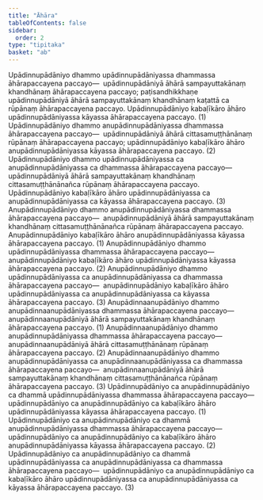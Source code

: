 ```yaml
---
title: "Āhāra"
tableOfContents: false
sidebar:
  order: 2
type: "tipitaka"
basket: "ab"
---
```



<DynamicBreadcrumb />

<Division number="72">

<Paragraph number="2694">
Upādinnupādāniyo dhammo upādinnupādāniyassa dhammassa āhārapaccayena paccayo—  upādinnupādāniyā āhārā sampayuttakānaṃ khandhānaṃ āhārapaccayena paccayo; paṭisandhikkhaṇe upādinnupādāniyā āhārā sampayuttakānaṃ khandhānaṃ kaṭattā ca rūpānaṃ āhārapaccayena paccayo. Upādinnupādāniyo kabaḷīkāro āhāro upādinnupādāniyassa kāyassa āhārapaccayena paccayo. (1)
</Paragraph>

<Paragraph number="2695">
Upādinnupādāniyo dhammo anupādinnupādāniyassa dhammassa āhārapaccayena paccayo—  upādinnupādāniyā āhārā cittasamuṭṭhānānaṃ rūpānaṃ āhārapaccayena paccayo; upādinnupādāniyo kabaḷīkāro āhāro anupādinnupādāniyassa kāyassa āhārapaccayena paccayo. (2)
</Paragraph>

<Paragraph number="2696">
Upādinnupādāniyo dhammo upādinnupādāniyassa ca anupādinnupādāniyassa ca dhammassa āhārapaccayena paccayo—  upādinnupādāniyā āhārā sampayuttakānaṃ khandhānaṃ cittasamuṭṭhānānañca rūpānaṃ āhārapaccayena paccayo. Upādinnupādāniyo kabaḷīkāro āhāro upādinnupādāniyassa ca anupādinnupādāniyassa ca kāyassa āhārapaccayena paccayo. (3)
</Paragraph>

</Division>
<Division number="73">

<Paragraph number="2697">
Anupādinnupādāniyo dhammo anupādinnupādāniyassa dhammassa āhārapaccayena paccayo—  anupādinnupādāniyā āhārā sampayuttakānaṃ khandhānaṃ cittasamuṭṭhānānañca rūpānaṃ āhārapaccayena paccayo. Anupādinnupādāniyo kabaḷīkāro āhāro anupādinnupādāniyassa kāyassa āhārapaccayena paccayo. (1)
</Paragraph>

<Paragraph number="2698">
Anupādinnupādāniyo dhammo upādinnupādāniyassa dhammassa āhārapaccayena paccayo—  anupādinnupādāniyo kabaḷīkāro āhāro upādinnupādāniyassa kāyassa āhārapaccayena paccayo. (2)
</Paragraph>

<Paragraph number="2699">
Anupādinnupādāniyo dhammo upādinnupādāniyassa ca anupādinnupādāniyassa ca dhammassa āhārapaccayena paccayo—  anupādinnupādāniyo kabaḷīkāro āhāro upādinnupādāniyassa ca anupādinnupādāniyassa ca kāyassa āhārapaccayena paccayo. (3)
</Paragraph>

<Paragraph number="2700">
Anupādinnaanupādāniyo dhammo anupādinnaanupādāniyassa dhammassa āhārapaccayena paccayo—  anupādinnaanupādāniyā āhārā sampayuttakānaṃ khandhānaṃ āhārapaccayena paccayo. (1)
</Paragraph>

<Paragraph number="2701">
Anupādinnaanupādāniyo dhammo anupādinnupādāniyassa dhammassa āhārapaccayena paccayo—  anupādinnaanupādāniyā āhārā cittasamuṭṭhānānaṃ rūpānaṃ āhārapaccayena paccayo. (2)
</Paragraph>

<Paragraph number="2702">
Anupādinnaanupādāniyo dhammo anupādinnupādāniyassa ca anupādinnaanupādāniyassa ca dhammassa āhārapaccayena paccayo—  anupādinnaanupādāniyā āhārā sampayuttakānaṃ khandhānaṃ cittasamuṭṭhānānañca rūpānaṃ āhārapaccayena paccayo. (3)
</Paragraph>

</Division>
<Division number="74">

<Paragraph number="2703">
Upādinnupādāniyo ca anupādinnupādāniyo ca dhammā upādinnupādāniyassa dhammassa āhārapaccayena paccayo—  upādinnupādāniyo ca anupādinnupādāniyo ca kabaḷīkāro āhāro upādinnupādāniyassa kāyassa āhārapaccayena paccayo. (1)
</Paragraph>

<Paragraph number="2704">
Upādinnupādāniyo ca anupādinnupādāniyo ca dhammā anupādinnupādāniyassa dhammassa āhārapaccayena paccayo—  upādinnupādāniyo ca anupādinnupādāniyo ca kabaḷīkāro āhāro anupādinnupādāniyassa kāyassa āhārapaccayena paccayo. (2)
</Paragraph>

<Paragraph number="2705">
Upādinnupādāniyo ca anupādinnupādāniyo ca dhammā upādinnupādāniyassa ca anupādinnupādāniyassa ca dhammassa āhārapaccayena paccayo—  upādinnupādāniyo ca anupādinnupādāniyo ca kabaḷīkāro āhāro upādinnupādāniyassa ca anupādinnupādāniyassa ca kāyassa āhārapaccayena paccayo. (3)
</Paragraph>
</Division>